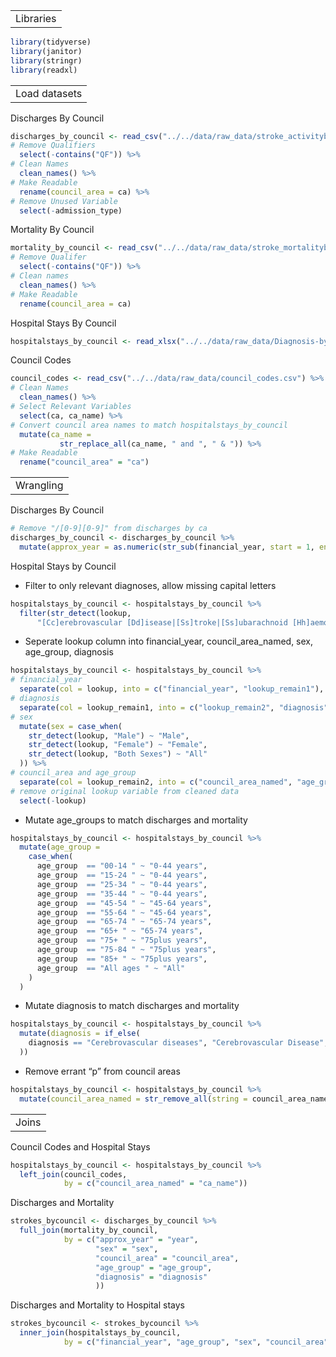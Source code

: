 ----
Libraries
----

```r
library(tidyverse)
library(janitor)
library(stringr)
library(readxl)
```

----
Load datasets
----

Discharges By Council
```r
discharges_by_council <- read_csv("../../data/raw_data/stroke_activitybyca.csv") %>% 
# Remove Qualifiers
  select(-contains("QF")) %>% 
# Clean Names
  clean_names() %>% 
# Make Readable
  rename(council_area = ca) %>% 
# Remove Unused Variable
  select(-admission_type)
```

Mortality By Council
```r
mortality_by_council <- read_csv("../../data/raw_data/stroke_mortalitybyca.csv") %>% 
# Remove Qualifer
  select(-contains("QF")) %>% 
# Clean names
  clean_names() %>% 
# Make Readable
  rename(council_area = ca)
```

Hospital Stays By Council
```r
hospitalstays_by_council <- read_xlsx("../../data/raw_data/Diagnosis-by-Council-Area-of-Residence-Sep19.xlsx", sheet = 4)
```

Council Codes
```r
council_codes <- read_csv("../../data/raw_data/council_codes.csv") %>%
# Clean Names
  clean_names() %>% 
# Select Relevant Variables
  select(ca, ca_name) %>% 
# Convert council area names to match hospitalstays_by_council
  mutate(ca_name =
           str_replace_all(ca_name, " and ", " & ")) %>% 
# Make Readable
  rename("council_area" = "ca")
```

----
Wrangling
----

Discharges By Council
```r
# Remove "/[0-9][0-9]" from discharges by ca
discharges_by_council <- discharges_by_council %>%
  mutate(approx_year = as.numeric(str_sub(financial_year, start = 1, end = -4)))
```

Hospital Stays by Council

 - Filter to only relevant diagnoses, allow missing capital letters
```r
hospitalstays_by_council <- hospitalstays_by_council %>%  
  filter(str_detect(lookup, 
      "[Cc]erebrovascular [Dd]isease|[Ss]troke|[Ss]ubarachnoid [Hh]aemorrhage|TIAs|[Tt]ransient [Ii]schemic [Aa]ttack"))
```

 - Seperate lookup column into financial_year, council_area_named, sex, age_group, diagnosis
```r
hospitalstays_by_council <- hospitalstays_by_council %>% 
# financial_year
  separate(col = lookup, into = c("financial_year", "lookup_remain1"), sep = 7, remove = FALSE) %>% 
# diagnosis
  separate(col = lookup_remain1, into = c("lookup_remain2", "diagnosis"), sep = " -") %>%
# sex
  mutate(sex = case_when(
    str_detect(lookup, "Male") ~ "Male",
    str_detect(lookup, "Female") ~ "Female",
    str_detect(lookup, "Both Sexes") ~ "All"
  )) %>%
# council_area and age_group
  separate(col = lookup_remain2, into = c("council_area_named", "age_group"), sep = "Male|Female|Both Sexes")  %>% 
# remove original lookup variable from cleaned data
  select(-lookup)
```

 - Mutate age_groups to match discharges and mortality
```r
hospitalstays_by_council <- hospitalstays_by_council %>% 
  mutate(age_group =
    case_when(
      age_group  == "00-14 " ~ "0-44 years",
      age_group  == "15-24 " ~ "0-44 years",
      age_group  == "25-34 " ~ "0-44 years",
      age_group  == "35-44 " ~ "0-44 years",
      age_group  == "45-54 " ~ "45-64 years",
      age_group  == "55-64 " ~ "45-64 years",
      age_group  == "65-74 " ~ "65-74 years",
      age_group  == "65+ " ~ "65-74 years",
      age_group  == "75+ " ~ "75plus years",
      age_group  == "75-84 " ~ "75plus years",
      age_group  == "85+ " ~ "75plus years",
      age_group  == "All ages " ~ "All"
    )
  )
```

 - Mutate diagnosis to match discharges and mortality
```r
hospitalstays_by_council <- hospitalstays_by_council %>% 
  mutate(diagnosis = if_else(
    diagnosis == "Cerebrovascular diseases", "Cerebrovascular Disease", diagnosis
  ))

```

 - Remove errant "p" from council areas
```r
hospitalstays_by_council <- hospitalstays_by_council %>% 
  mutate(council_area_named = str_remove_all(string = council_area_named, pattern = "^p"))
```

----
Joins
----

Council Codes and Hospital Stays
```r
hospitalstays_by_council <- hospitalstays_by_council %>% 
  left_join(council_codes, 
            by = c("council_area_named" = "ca_name"))
```

Discharges and Mortality
```r
strokes_bycouncil <- discharges_by_council %>% 
  full_join(mortality_by_council, 
            by = c("approx_year" = "year", 
                   "sex" = "sex",
                   "council_area" = "council_area",
                   "age_group" = "age_group",
                   "diagnosis" = "diagnosis"
                   ))
```

Discharges and Mortality to Hospital stays
```r
strokes_bycouncil <- strokes_bycouncil %>% 
  inner_join(hospitalstays_by_council,
            by = c("financial_year", "age_group", "sex", "council_area", "diagnosis"))
```

